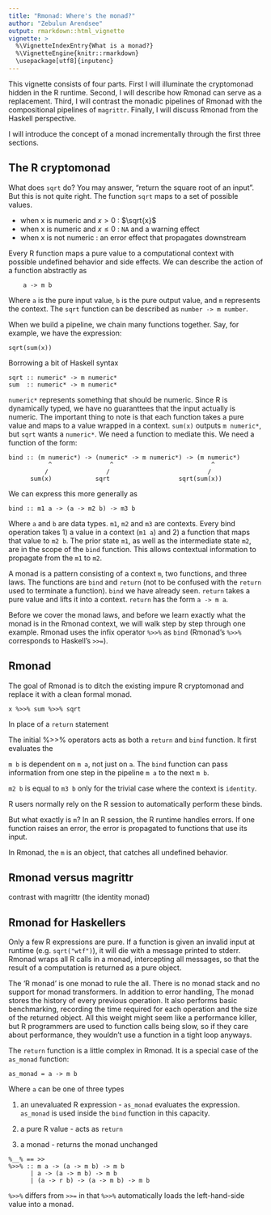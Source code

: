 ```yaml
---
title: "Rmonad: Where's the monad?"
author: "Zebulun Arendsee"
output: rmarkdown::html_vignette
vignette: >
  %\VignetteIndexEntry{What is a monad?}
  %\VignetteEngine{knitr::rmarkdown}
  \usepackage[utf8]{inputenc}
---
```


This vignette consists of four parts. First I will illuminate the cryptomonad
hidden in the R runtime. Second, I will describe how Rmonad can serve as a
replacement. Third, I will contrast the monadic pipelines of Rmonad with the
compositional pipelines of `magrittr`. Finally, I will discuss Rmonad from the
Haskell perspective.

I will introduce the concept of a monad incrementally through the first three
sections.



## The R cryptomonad

What does `sqrt` do? You may answer, "return the square root of an input". But
this is not quite right. The function `sqrt` maps to a set of possible values.

 * when x is numeric and $x > 0$ : $\sqrt{x}$ 
 * when x is numeric and $x \le 0$ : `NA` and a warning effect
 * when x is not numeric : an error effect that propagates downstream

Every R function maps a pure value to a computational context with possible
undefined behavior and side effects. We can describe the action of a function
abstractly as

```
    a -> m b
```

Where `a` is the pure input value, `b` is the pure output value, and `m`
represents the context. The `sqrt` function can be described as `number -> m
number`.

When we build a pipeline, we chain many functions together. Say, for example,
we have the expression:

```
sqrt(sum(x))
```

Borrowing a bit of Haskell syntax

```
sqrt :: numeric* -> m numeric*
sum  :: numeric* -> m numeric*
```

`numeric*` represents something that should be numeric. Since R is dynamically
typed, we have no guaranttees that the input actually is numeric. The important
thing to note is that each function takes a pure value and maps to a value
wrapped in a context. `sum(x)` outputs `m numeric*`, but `sqrt` wants a
`numeric*`. We need a function to mediate this. We need a function of the form:

```
bind :: (m numeric*) -> (numeric* -> m numeric*) -> (m numeric*) 
           ^                ^                           ^
          /                /                           /
      sum(x)            sqrt                   sqrt(sum(x))
```

We can express this more generally as

```
bind :: m1 a -> (a -> m2 b) -> m3 b
```

Where `a` and `b` are data types. `m1`, `m2` and `m3` are contexts. Every bind
operation takes 1) a value in a context (`m1 a`) and 2) a function that maps
that value to `m2 b`. The prior state `m1`, as well as the intermediate state
`m2`, are in the scope of the `bind` function. This allows contextual
information to propagate from the `m1` to `m2`.

A monad is a pattern consisting of a context `m`, two functions, and three
laws. The functions are `bind` and `return` (not to be confused with the
`return` used to terminate a function). `bind` we have already seen. `return`
takes a pure value and lifts it into a context. `return` has the form `a -> m
a`.

Before we cover the monad laws, and before we learn exactly what the monad is
in the Rmonad context, we will walk step by step through one example. Rmonad
uses the infix operator `%>>%` as `bind` (Rmonad's `%>>%` corresponds to
Haskell's `>>=`).



## Rmonad

The goal of Rmonad is to ditch the existing impure R cryptomonad and replace it
with a clean formal monad.

```
x %>>% sum %>>% sqrt
```

In place of a `return` statement 


The initial %>>% operators acts as both a `return` and `bind` function. It first evaluates the  

`m b` is dependent on `m a`, not just on `a`. The `bind` function can pass
information from one step in the pipeline `m a` to the next `m b`.

`m2 b` is equal to `m3 b` only for the trivial case where the context is
`identity`.  

R users normally rely on the R session to automatically perform these binds. 

But what exactly is `m`? In an R session, the R runtime handles errors. If one
function raises an error, the error is propagated to functions that use its
input.

In Rmonad, the `m` is an object, that catches all undefined behavior.



## Rmonad versus magrittr

contrast with magrittr (the identity monad)


## Rmonad for Haskellers

Only a few R expressions are pure. If a function is given an invalid input at
runtime (e.g. `sqrt("wtf")`), it will die with a message printed to stderr.
Rmonad wraps all R calls in a monad, intercepting all messages, so that the
result of a computation is returned as a pure object.

The 'R monad' is one monad to rule the all. There is no monad stack and no
support for monad transformers. In addition to error handling, The monad stores
the history of every previous operation. It also performs basic benchmarking,
recording the time required for each operation and the size of the returned
object. All this weight might seem like a performance killer, but R programmers
are used to function calls being slow, so if they care about performance, they
wouldn't use a function in a tight loop anyways.

The `return` function is a little complex in Rmonad. It is a special case of
the `as_monad` function:

```
as_monad = a -> m b
```

Where `a` can be one of three types

 1. an unevaluated R expression - `as_monad` evaluates the expression.
    `as_monad` is used inside the `bind` function in this capacity.

 2. a pure R value - acts as `return`

 3. a monad - returns the monad unchanged


```
%__% == >>
%>>% :: m a -> (a -> m b) -> m b
      | a -> (a -> m b) -> m b
      | (a -> r b) -> (a -> m b) -> m b
```

`%>>%` differs from `>>=` in that `%>>%` automatically loads the left-hand-side
value into a monad.
